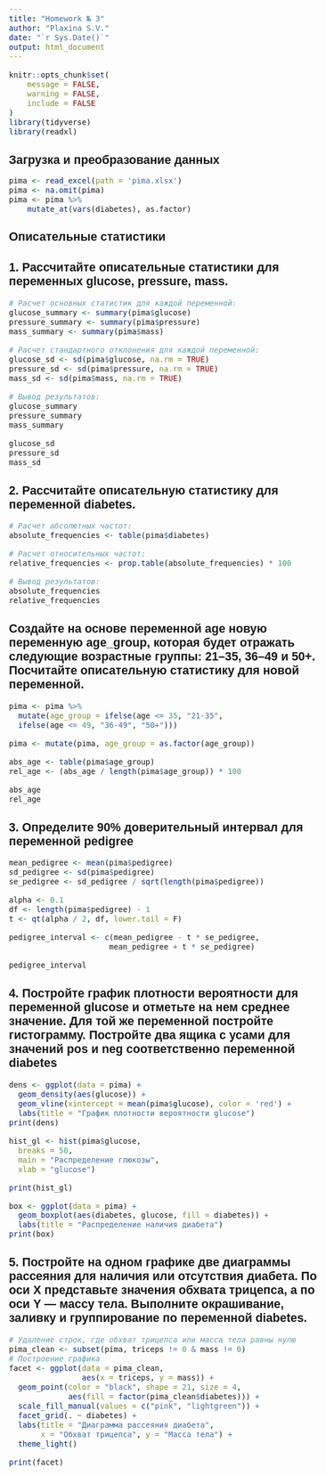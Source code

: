---
title: "Homework № 3"
author: "Plaxina S.V."
date: "`r Sys.Date()`"
output: html_document
---

```{=html}
<style type="text/css">
body{
  font-family: Helvetica;
  font-size: 12pt;
}
/* Headers */
h1, h2{
  font-size: 16pt;
}
</style>
```

```{r setup, include=FALSE}
knitr::opts_chunk$set(
	message = FALSE,
	warning = FALSE,
	include = FALSE
)
library(tidyverse)
library(readxl)
```

# Загрузка и преобразование данных

```{r data, include=TRUE}
pima <- read_excel(path = 'pima.xlsx')
pima <- na.omit(pima)
pima <- pima %>%
    mutate_at(vars(diabetes), as.factor)
```

# Описательные статистики

## 1. Рассчитайте описательные статистики для переменных glucose, pressure, mass.

```{r stat num, include=TRUE}
# Расчет основных статистик для каждой переменной:
glucose_summary <- summary(pima$glucose)
pressure_summary <- summary(pima$pressure)
mass_summary <- summary(pima$mass)

# Расчет стандартного отклонения для каждой переменной:
glucose_sd <- sd(pima$glucose, na.rm = TRUE)
pressure_sd <- sd(pima$pressure, na.rm = TRUE)
mass_sd <- sd(pima$mass, na.rm = TRUE)

# Вывод результатов:
glucose_summary
pressure_summary
mass_summary

glucose_sd
pressure_sd
mass_sd
```

## 2. Рассчитайте описательную статистику для переменной diabetes. 
```{r stat factor, include=TRUE}
# Расчет абсолютных частот:
absolute_frequencies <- table(pima$diabetes)

# Расчет относительных частот:
relative_frequencies <- prop.table(absolute_frequencies) * 100

# Вывод результатов:
absolute_frequencies
relative_frequencies
```

## Создайте на основе переменной age новую переменную age_group, которая будет отражать следующие возрастные группы: 21–35, 36–49 и 50+. Посчитайте описательную статистику для новой переменной.

```{r new_group, include=TRUE}
pima <- pima %>%
  mutate(age_group = ifelse(age <= 35, "21-35",
  ifelse(age <= 49, "36-49", "50+")))

pima <- mutate(pima, age_group = as.factor(age_group))

abs_age <- table(pima$age_group)
rel_age <- (abs_age / length(pima$age_group)) * 100

abs_age
rel_age
```

## 3. Определите 90% доверительный интервал для переменной pedigree

```{r interval, include=TRUE}
mean_pedigree <- mean(pima$pedigree)
sd_pedigree <- sd(pima$pedigree)
se_pedigree <- sd_pedigree / sqrt(length(pima$pedigree))

alpha <- 0.1
df <- length(pima$pedigree) - 1
t <- qt(alpha / 2, df, lower.tail = F)

pedigree_interval <- c(mean_pedigree - t * se_pedigree,
                      mean_pedigree + t * se_pedigree)

pedigree_interval
```

## 4. Постройте график плотности вероятности для переменной glucose и отметьте на нем среднее значение. Для той же переменной постройте гистограмму. Постройте два ящика с усами для значений pos и neg соответственно переменной diabetes

```{r dens, include=TRUE}
dens <- ggplot(data = pima) +
  geom_density(aes(glucose)) +
  geom_vline(xintercept = mean(pima$glucose), color = 'red') +
  labs(title = "График плотности вероятности glucose")
print(dens)
```

```{r hist, include=TRUE}
hist_gl <- hist(pima$glucose,
  breaks = 50,
  main = "Распределение глюкозы",
  xlab = "glucose")

print(hist_gl)
```

```{r boxplot, include=TRUE}
box <- ggplot(data = pima) +
  geom_boxplot(aes(diabetes, glucose, fill = diabetes)) +
  labs(title = "Распределение наличия диабета")
print(box)
```

## 5. Постройте на одном графике две диаграммы рассеяния для наличия или отсутствия диабета. По оси X представьте значения обхвата трицепса, а по оси Y — массу тела. Выполните окрашивание, заливку и группирование по переменной diabetes.

```{r facet, include=TRUE}
# Удаление строк, где обхват трицепса или масса тела равны нулю
pima_clean <- subset(pima, triceps != 0 & mass != 0)
# Построение графика
facet <- ggplot(data = pima_clean,
                aes(x = triceps, y = mass)) +
  geom_point(color = "black", shape = 21, size = 4,
             aes(fill = factor(pima_clean$diabetes))) +
  scale_fill_manual(values = c("pink", "lightgreen")) +
  facet_grid(. ~ diabetes) +
  labs(title = "Диаграмма рассеяния диабета",
       x = "Обхват трицепса", y = "Масса тела") +
  theme_light()

print(facet)
```
